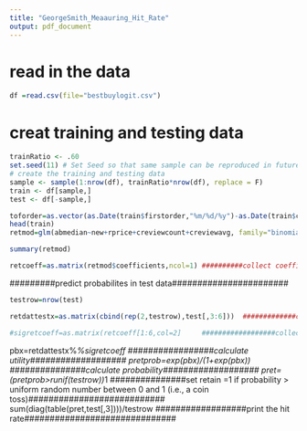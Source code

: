 ```yaml
---
title: "GeorgeSmith_Meaauring_Hit_Rate"
output: pdf_document
---
```


# read in the data 
```r
df =read.csv(file="bestbuylogit.csv") 
```
# creat training and testing data 
```r
trainRatio <- .60
set.seed(11) # Set Seed so that same sample can be reproduced in future also
# create the training and testing data
sample <- sample(1:nrow(df), trainRatio*nrow(df), replace = F)
train <- df[sample,]
test <- df[-sample,]
```

```r
toforder=as.vector(as.Date(train$firstorder,"%m/%d/%y")-as.Date(train$created,"%m/%d/%y"))  ########calculate difference between first order and create date####################
head(train)
retmod=glm(abmedian~new+rprice+creviewcount+creviewavg, family="binomial",data=train)  ########estimate  logistic regression#########

summary(retmod)
```
```r
retcoeff=as.matrix(retmod$coefficients,ncol=1) ##########collect coefficients of logistic regression####################
```
#########predict probabilites in test data#######################
```r
testrow=nrow(test)
```

```r
retdattestx=as.matrix(cbind(rep(2,testrow),test[,3:6]))  #############collect only columns in test that are necessary for prediction. Please note that you may need to change the subscripts you use here to reflect the columns that are significant in your model.
```

```r
#sigretcoeff=as.matrix(retcoeff[1:6,col=2]     ##################collect only significant coefficients. You would need to look at the results in the output from summary(retmod) in line 20, to determine the significant coefficients to include here################
```

pbx=retdattestx%*%sigretcoeff   #################calculate utility###################
pretprob=exp(pbx)/(1+exp(pbx))      ###############calculate probability###################
pret=(pretprob>runif(testrow))*1    ###############set retain =1 if probability > uniform random number between 0 and 1 (i.e., a coin toss)###########################
sum(diag(table(pret,test[,3])))/testrow   ##################print the hit rate##############################
